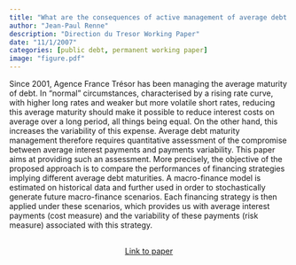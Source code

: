 ```yaml
---
title: "What are the consequences of active management of average debt maturity in terms of cost and risk?"
author: "Jean-Paul Renne"
description: "Direction du Tresor Working Paper"
date: "11/1/2007"
categories: [public debt, permanent working paper]
image: "figure.pdf"
---
```


<!-- description: "Affine Term Structure Model that provides non-negative yields and is able to accommodate a short-term rate that stays at the zero lower bound (ZLB) for extended periods of time." -->

<!-- subtitle: -->

<!-- image: "figure.jpeg" -->

Since 2001, Agence France Trésor has been managing the average maturity of debt. In “normal” circumstances, characterised by a rising rate curve, with higher long rates and weaker but more volatile short rates, reducing this average maturity should make it possible to reduce interest costs on average over a long period, all things being equal. On the other hand, this increases the variability of this expense. Average debt maturity management therefore requires quantitative assessment of the compromise between average interest payments and payments variability. This paper aims at providing such an assessment. More precisely, the objective of the proposed approach is to compare the performances of financing strategies implying different average debt maturities. A macro-finance model is estimated on historical data and further used in order to stochastically generate future macro-finance scenarios. Each financing strategy is then applied under these scenarios, which provides us with average interest payments (cost measure) and the variability of these payments (risk measure) associated with this strategy.


```{=html}
<div  style="margin: 30px; text-align: center;">
<a class="btn btn-primary" href="document-de-travail_2007-10_0.pdf" role="button" target="_blank" style="padding: 5px 5px;">Link to paper</a>
</div>
```

<!-- In order to have bibtex in place of R code, add in front matter: -->
<!-- format: -->
<!--   html: -->
<!--     code-fold: true -->
<!--     code-summary: "Bibtex" -->

<!-- ```{r essai, eval=FALSE} -->
<!-- article = { -->
<!--   author = {JPR}, -->
<!--   year=2010 -->
<!-- } -->
<!-- ``` -->

